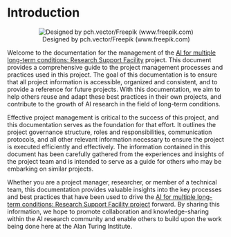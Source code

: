 # Introduction

::: {style="text-align: center;"}
![Designed by pch.vector/Freepik (www.freepik.com)](figures/organizing-projects-concept-illustration/3014541.jpg){fig-align="center"}
:::

Welcome to the documentation for the management of the [AI for multiple long-term conditions: Research Support Facility](https://www.turing.ac.uk/research/research-projects/ai-multiple-long-term-conditions-research-support-facility) project. This document provides a comprehensive guide to the project management processes and practices used in this project. The goal of this documentation is to ensure that all project information is accessible, organized and consistent, and to provide a reference for future projects. With this documentation, we aim to help others reuse and adapt these best practices in their own projects, and contribute to the growth of AI research in the field of long-term conditions.

Effective project management is critical to the success of this project, and this documentation serves as the foundation for that effort. It outlines the project governance structure, roles and responsibilities, communication protocols, and all other relevant information necessary to ensure the project is executed efficiently and effectively. The information contained in this document has been carefully gathered from the experiences and insights of the project team and is intended to serve as a guide for others who may be embarking on similar projects.

Whether you are a project manager, researcher, or member of a technical team, this documentation provides valuable insights into the key processes and best practices that have been used to drive the [AI for multiple long-term conditions: Research Support Facility project](https://www.turing.ac.uk/research/research-projects/ai-multiple-long-term-conditions-research-support-facility) forward. By sharing this information, we hope to promote collaboration and knowledge-sharing within the AI research community and enable others to build upon the work being done here at the Alan Turing Institute.
